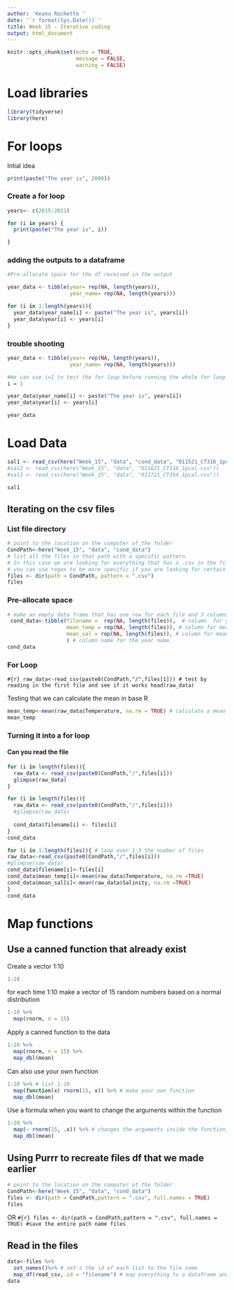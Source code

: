 ```yaml
---
author: 'Keanu Rochette '
date: '`r format(Sys.Date())`'
title: Week 15 - Iterative coding
output: html_document
---
```


```r
knitr::opts_chunk$set(echo = TRUE,
                      message = FALSE,
                      warning = FALSE)
```

# Load libraries
```r
library(tidyverse)
library(here)
```

# For loops

Intial idea
```r
print(paste("The year is", 2000))
```

### Create a for loop
```r
years<- c(2015:2021)
```

```r
for (i in years) {
  print(paste("The year is", i))

}
```


### adding the outputs to a dataframe
```r
#Pre-allocate space for the df received in the output

year_data <- tibble(year= rep(NA, length(years)),
                    year_name= rep(NA, length(years)))
```


```r
for (i in 1:length(years)){
  year_data$year_name[i] <- paste("The year is", years[i])
  year_data$year[i] <- years[i]
}
```

### trouble shooting 

```r
year_data <- tibble(year= rep(NA, length(years)),
                    year_name= rep(NA, length(years)))

#We can use i=1 to test the for loop before running the whole for loop
i = 1

year_data$year_name[i] <- paste("The year is", years[i])
year_data$year[i] <- years[i]

year_data
```

# Load Data
```r
sal1 <- read_csv(here("Week_15", "data", "cond_data", "011521_CT316_1pcal.csv"))
#sal2 <- read_csv(here("Week_15", "data", "011621_CT316_1pcal.csv"))
#sal3 <- read_csv(here("Week_15", "data", "011721_CT354_1pcal.csv"))
```


```r
sal1
```

## Iterating on the csv files 

### List file directory
```r
# point to the location on the computer of the folder
CondPath<-here("Week_15", "data", "cond_data")
# list all the files in that path with a specific pattern
# In this case we are looking for everything that has a .csv in the filename
# you can use regex to be more specific if you are looking for certain patterns in filenames
files <- dir(path = CondPath, pattern = ".csv")
files
```
### Pre-allocate space
```r
# make an empty data frame that has one row for each file and 3 columns
 cond_data<-tibble(filename =  rep(NA, length(files)),  # column  for year
                   mean_temp = rep(NA, length(files)), # column for mean temp
                   mean_sal = rep(NA, length(files)), # column for mean salinity
                   ) # column name for the year name
cond_data
```


### For Loop
```#{r}
raw_data<-read_csv(paste0(CondPath,"/",files[1])) # test by reading in the first file and see if it works
head(raw_data)
```


Testing that we can calculate the mean in base R
```r
mean_temp<-mean(raw_data$Temperature, na.rm = TRUE) # calculate a mean
mean_temp
```

### Turning it into a for loop 

#### Can you read the file 
```r
for (i in length(files)){
  raw_data <- read_csv(paste0(CondPath,"/",files[i]))
  glimpse(raw_data)
}
```

```r
for (i in length(files)){
  raw_data <- read_csv(paste0(CondPath,"/",files[i]))
  #glimpse(raw_data)
  
  cond_data$filename[i] <- files[i]
}
cond_data
````

```r
for (i in 1:length(files)){ # loop over 1:3 the number of files 
raw_data<-read_csv(paste0(CondPath,"/",files[i]))
#glimpse(raw_data)
cond_data$filename[i]<-files[i]
cond_data$mean_temp[i]<-mean(raw_data$Temperature, na.rm =TRUE)
cond_data$mean_sal[i]<-mean(raw_data$Salinity, na.rm =TRUE)
} 
cond_data

```

# Map functions
## Use a canned function that already exist

Create a vector 1:10
```r
1:10
```

for each time 1:10 make a vector of 15 random numbers based on a normal distribution
```r
1:10 %>% 
  map(rnorm, n = 15)
```

Apply a canned function to the data 
```r
1:10 %>% 
  map(rnorm, n = 15) %>% 
  map_dbl(mean)
```

Can also use your own function
```r
1:10 %>% # list 1:10
  map(function(x) rnorm(15, x)) %>% # make your own function
  map_dbl(mean)
```
Use a formula when you want to change the arguments within the function
```r
1:10 %>%
  map(~ rnorm(15, .x)) %>% # changes the arguments inside the function, .x is kinda like the indexing elemen ~ [i]
  map_dbl(mean)
```




## Using Purrr to recreate files df that we made earlier 

```r
# point to the location on the computer of the folder
CondPath<-here("Week_15", "data", "cond_data")
files <- dir(path = CondPath,pattern = ".csv", full.names = TRUE)
files
```

OR 
```#{r}
files <- dir(path = CondPath,pattern = ".csv", full.names = TRUE)
#save the entire path name
files
```

## Read in the files 
```r
data<-files %>%
  set_names()%>% # set's the id of each list to the file name
  map_df(read_csv,.id = "filename") # map everything to a dataframe and put the id in a column called filename
data
```








